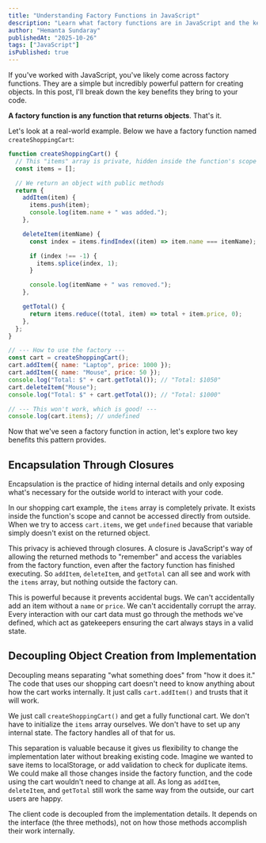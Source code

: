 ```yaml
---
title: "Understanding Factory Functions in JavaScript"
description: "Learn what factory functions are in JavaScript and the key benefits they bring to your code."
author: "Hemanta Sundaray"
publishedAt: "2025-10-26"
tags: ["JavaScript"]
isPublished: true
---
```


If you've worked with JavaScript, you've likely come across factory functions. They are a simple but incredibly powerful pattern for creating objects. In this post, I'll break down the key benefits they bring to your code.

**A factory function is any function that returns objects**. That's it.

Let's look at a real-world example. Below we have a factory function named `createShoppingCart`:

```js title="JavaScript" showLineNumbers
function createShoppingCart() {
  // This "items" array is private, hidden inside the function's scope
  const items = [];

  // We return an object with public methods
  return {
    addItem(item) {
      items.push(item);
      console.log(item.name + " was added.");
    },

    deleteItem(itemName) {
      const index = items.findIndex((item) => item.name === itemName);

      if (index !== -1) {
        items.splice(index, 1);
      }

      console.log(itemName + " was removed.");
    },

    getTotal() {
      return items.reduce((total, item) => total + item.price, 0);
    },
  };
}

// --- How to use the factory ---
const cart = createShoppingCart();
cart.addItem({ name: "Laptop", price: 1000 });
cart.addItem({ name: "Mouse", price: 50 });
console.log("Total: $" + cart.getTotal()); // "Total: $1050"
cart.deleteItem("Mouse");
console.log("Total: $" + cart.getTotal()); // "Total: $1000"

// --- This won't work, which is good! ---
console.log(cart.items); // undefined
```

Now that we've seen a factory function in action, let's explore two key benefits this pattern provides.

## Encapsulation Through Closures

Encapsulation is the practice of hiding internal details and only exposing what's necessary for the outside world to interact with your code.

In our shopping cart example, the `items` array is completely private. It exists inside the function's scope and cannot be accessed directly from outside. When we try to access `cart.items`, we get `undefined` because that variable simply doesn't exist on the returned object.

This privacy is achieved through closures. A closure is JavaScript's way of allowing the returned methods to "remember" and access the variables from the factory function, even after the factory function has finished executing. So `addItem`, `deleteItem`, and `getTotal` can all see and work with the `items` array, but nothing outside the factory can.

This is powerful because it prevents accidental bugs. We can't accidentally add an item without a `name` or `price`. We can't accidentally corrupt the array. Every interaction with our cart data must go through the methods we've defined, which act as gatekeepers ensuring the cart always stays in a valid state.

## Decoupling Object Creation from Implementation

Decoupling means separating "what something does" from "how it does it." The code that uses our shopping cart doesn't need to know anything about how the cart works internally. It just calls `cart.addItem()` and trusts that it will work.

We just call `createShoppingCart()` and get a fully functional cart. We don't have to initialize the `items` array ourselves. We don't have to set up any internal state. The factory handles all of that for us.

This separation is valuable because it gives us flexibility to change the implementation later without breaking existing code. Imagine we wanted to save items to localStorage, or add validation to check for duplicate items. We could make all those changes inside the factory function, and the code using the cart wouldn't need to change at all. As long as `addItem`, `deleteItem`, and `getTotal` still work the same way from the outside, our cart users are happy.

The client code is decoupled from the implementation details. It depends on the interface (the three methods), not on how those methods accomplish their work internally.
